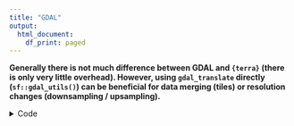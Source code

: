 ```yaml
---
title: "GDAL"
output:
  html_document:
    df_print: paged
---
```


**
Generally there is not much difference between GDAL and `{terra}` (there is
only very little overhead). However, using `gdal_translate` directly
(`sf::gdal_utils()`) can be beneficial for data merging (tiles) or resolution
changes (downsampling / upsampling).
**

<details>
<summary>Code</summary>

```r
library("sf")
library("terra")
```

### Project

```r
n = 3000 * 3
r = rast(nrows = n, ncols = n, nlyrs = 3, vals = runif(n ^ 2 * 3))
input = tempfile(fileext  = ".tif")
writeRaster(r, input)
output_terra = tempfile(fileext  = ".tif")
output_gdal = tempfile(fileext  = ".tif")
```

```r
system.time({
  r = rast(input)
  project(r, "EPSG:3857", method = "bilinear", gdal = TRUE,
          filename = output_terra, overwrite = TRUE)
})
```

```r
system.time({
  gdal_utils(util = "warp",
             source = input,
             destination = output_gdal,
             options = c("-t_srs", "EPSG:3857",
                         "-r", "bilinear",
                         "-co", "COMPRESS=LZW",
                         "-overwrite")
             )
})
```

### Crop by extent

```r
v = ext(-90, 90, -45, 45)

system.time({
  r = rast(input)
  crop(r, v, filename = output_terra, overwrite = TRUE)
})
```

```r
ext = c("-90", "45", "90", "-45")

system.time({
  gdal_utils(util = "translate",
             source = input,
             destination = output_gdal,
             options = c("-projwin", ext,
                         "-co", "COMPRESS=LZW")
             )
})
```

### Downsample

```r
system.time({
  r = rast(input)
  dest = r
  res(dest) = 0.1
  resample(r, dest, method = "cubic", filename = output_terra, overwrite = TRUE)
})
```

```r
system.time({
  gdal_utils(util = "translate",
             source = input,
             destination = output_gdal,
             options = c("-tr", 0.1, 0.1,
                         "-r", "cubic",
                         "-co", "COMPRESS=LZW")
             )
})
```

### Merging files

```r
r = rast(ncols = 3000, nrows = 3000)
values(r) = rnorm(ncell(r))
filename = tempfile(fileext = "_.tif")
ff = makeTiles(r, 150, filename)
paste("Number of tiles:", length(ff))
```

```r
system.time({
  vrt = vrt(ff)
  writeRaster(vrt, output_terra, overwrite = TRUE)
})
```

```r
system.time({
  vrt = tempfile(fileext = ".vrt")
  gdal_utils(util = "buildvrt",
             source = ff,
             destination = vrt)
  gdal_utils(util = "translate",
             source = vrt,
             destination = output_gdal,
             options = c("-co", "COMPRESS=LZW")
             )
})
```

</details>
